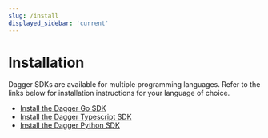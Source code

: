 ```yaml
---
slug: /install
displayed_sidebar: 'current'
---
```


# Installation

Dagger SDKs are available for multiple programming languages. Refer to the links below for installation instructions for your language of choice.

- [Install the Dagger Go SDK](./sdk/go/371491-install.mdx)
- [Install the Dagger Typescript SDK](./sdk/typescript/835948-install.mdx)
- [Install the Dagger Python SDK](./sdk/python/866944-install.mdx)
